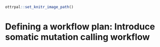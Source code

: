 ```r
ottrpal::set_knitr_image_path()
```

# Defining a workflow plan: Introduce somatic mutation calling workflow